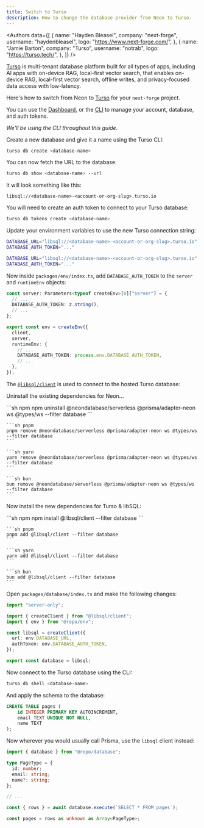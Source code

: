 ```yaml
---
title: Switch to Turso
description: How to change the database provider from Neon to Turso.
---
```



<Authors
  data={[
    {
      name: "Hayden Bleasel",
      company: "next-forge",
      username: "haydenbleasel",
      logo: "https://www.next-forge.com/",
    },
    {
      name: "Jamie Barton",
      company: "Turso",
      username: "notrab",
      logo: "https://turso.tech/",
    },
  ]}
/>

[Turso](https://turso.tech) is multi-tenant database platform built for all types of apps, including AI apps with on-device RAG, local-first vector search, that enables on-device RAG, local-first vector search, offline writes, and privacy-focused data access with low-latency.

Here's how to switch from Neon to [Turso](https://turso.tech) for your `next-forge` project.

<Steps>

<Step title="Sign up to Turso">

You can use the [Dashboard](https://app.turso.tech), or the [CLI](https://docs.turso.tech/cli) to manage your account, database, and auth tokens.

_We'll be using the CLI throughout this guide._

</Step>

<Step title="Create a Database">

Create a new database and give it a name using the Turso CLI:

```bash
turso db create <database-name>
```

You can now fetch the URL to the database:

```bash
turso db show <database-name> --url
```

It will look something like this:

```
libsql://<database-name>-<account-or-org-slug>.turso.io
```

</Step>

<Step title="Create a Database Auth Token">

You will need to create an auth token to connect to your Turso database:

```bash
turso db tokens create <database-name>
```

</Step>

<Step title="Update your environment variables">

Update your environment variables to use the new Turso connection string:

<CodeGroup>

```bash apps/database/.env
DATABASE_URL="libsql://<database-name>-<account-or-org-slug>.turso.io"
DATABASE_AUTH_TOKEN="..."
```

```bash apps/app/.env.local
DATABASE_URL="libsql://<database-name>-<account-or-org-slug>.turso.io"
DATABASE_AUTH_TOKEN="..."
```

</CodeGroup>

Now inside `packages/env/index.ts`, add `DATABASE_AUTH_TOKEN` to the `server` and `runtimeEnv` objects:

```ts
const server: Parameters<typeof createEnv>[0]["server"] = {
  // ...
  DATABASE_AUTH_TOKEN: z.string(),
  // ...
};

export const env = createEnv({
  client,
  server,
  runtimeEnv: {
    // ...
    DATABASE_AUTH_TOKEN: process.env.DATABASE_AUTH_TOKEN,
    // ...
  },
});
```

</Step>

<Step title="Install @libsql/client">

The [`@libsql/client`](https://www.npmjs.com/@libsql/client) is used to connect to the hosted Turso database:

Uninstall the existing dependencies for Neon...

<CodeGroup>
    ```sh npm
    npm uninstall @neondatabase/serverless @prisma/adapter-neon ws @types/ws --filter database
    ```

    ```sh pnpm
    pnpm remove @neondatabase/serverless @prisma/adapter-neon ws @types/ws --filter database
    ```

    ```sh yarn
    yarn remove @neondatabase/serverless @prisma/adapter-neon ws @types/ws --filter database
    ```

    ```sh bun
    bun remove @neondatabase/serverless @prisma/adapter-neon ws @types/ws --filter database
    ```

</CodeGroup>

Now install the new dependencies for Turso & libSQL:

<CodeGroup>
    ```sh npm
    npm install @libsql/client --filter database
    ```

    ```sh pnpm
    pnpm add @libsql/client --filter database
    ```

    ```sh yarn
    yarn add @libsql/client --filter database
    ```

    ```sh bun
    bun add @libsql/client --filter database
    ```

</CodeGroup>

</Step>

<Step title="Update the database connection code">

Open `packages/database/index.ts` and make the following changes:

```ts packages/database/index.ts
import "server-only";

import { createClient } from "@libsql/client";
import { env } from "@repo/env";

const libsql = createClient({
  url: env.DATABASE_URL,
  authToken: env.DATABASE_AUTH_TOKEN,
});

export const database = libsql;
```

</Step>

<Step title="Apply schema changes">

Now connect to the Turso database using the CLI:

```bash
turso db shell <database-name>
```

And apply the schema to the database:

```sql
CREATE TABLE pages (
    id INTEGER PRIMARY KEY AUTOINCREMENT,
    email TEXT UNIQUE NOT NULL,
    name TEXT
);
```

</Step>

<Step title="Update application code">

Now wherever you would usually call Prisma, use the `libsql` client instead:

```ts packages/app/app/(authenticated)/page.tsx
import { database } from "@repo/database";

type PageType = {
  id: number;
  email: string;
  name?: string;
};

// ...

const { rows } = await database.execute(`SELECT * FROM pages`);

const pages = rows as unknown as Array<PageType>;
```

</Step>

</Steps>
